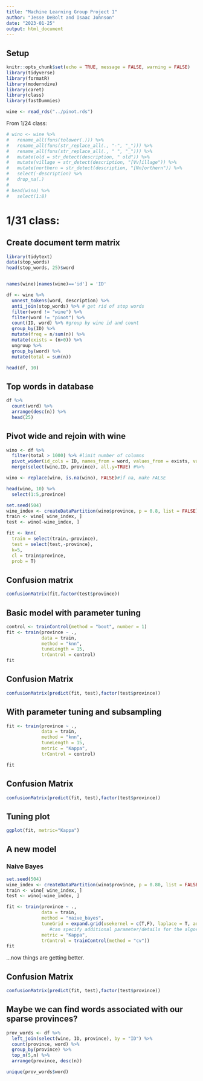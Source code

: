 ---
title: "Machine Learning Group Project 1"
author: "Jesse DeBolt and Isaac Johnson"
date: "2023-01-25"
output: html_document
---

## Setup

```{r setup, message=FALSE, warning=FALSE}
knitr::opts_chunk$set(echo = TRUE, message = FALSE, warning = FALSE)
library(tidyverse)
library(formatR)
library(moderndive)
library(caret)
library(class)
library(fastDummies)

wine <- read_rds("../pinot.rds")

```


From 1/24 class:
```{r}
# wino <- wine %>% 
#   rename_all(funs(tolower(.))) %>% 
#   rename_all(funs(str_replace_all(., "-", "_"))) %>% 
#   rename_all(funs(str_replace_all(., " ", "_"))) %>% 
#   mutate(old = str_detect(description, " old")) %>% 
#   mutate(village = str_detect(description, "[Vv]illage")) %>% 
#   mutate(northern = str_detect(description, "[Nn]orthern")) %>% 
#   select(-description) %>% 
#   drop_na(.)
# 
# head(wino) %>% 
#   select(1:8)
```

# 1/31 class:
## Create document term matrix
```{r}
library(tidytext)
data(stop_words)
head(stop_words, 25)$word


names(wine)[names(wine)=='id'] = 'ID'

df <- wine %>%
  unnest_tokens(word, description) %>% 
  anti_join(stop_words) %>% # get rid of stop words
  filter(word != "wine") %>%
  filter(word != "pinot") %>%
  count(ID, word) %>% #group by wine id and count
  group_by(ID) %>% 
  mutate(freq = n/sum(n)) %>% 
  mutate(exists = (n>0)) %>% 
  ungroup %>% 
  group_by(word) %>% 
  mutate(total = sum(n))

head(df, 10)

```

## Top words in database
```{r}
df %>% 
  count(word) %>%
  arrange(desc(n)) %>% 
  head(25)
```

## Pivot wide and rejoin with wine
```{r}
wino <- df %>% 
  filter(total > 1000) %>% #limit number of columns 
  pivot_wider(id_cols = ID, names_from = word, values_from = exists, values_fill = list(exists=0)) %>% 
  merge(select(wine,ID, province), all.y=TRUE) #%>% 

wino <- replace(wino, is.na(wino), FALSE)#if na, make FALSE

head(wino, 10) %>% 
  select(1:5,province)
```







```{r}
set.seed(504)
wine_index <- createDataPartition(wino$province, p = 0.8, list = FALSE)
train <- wino[ wine_index, ]
test <- wino[-wine_index, ]

fit <- knn(
  train = select(train,-province), 
  test = select(test,-province), 
  k=5, 
  cl = train$province, 
  prob = T)


```


## Confusion matrix

```{r tidy=T, strip.white=T, comment=""}
confusionMatrix(fit,factor(test$province))
```

## Basic model with parameter tuning

```{r}
control <- trainControl(method = "boot", number = 1)
fit <- train(province ~ .,
             data = train, 
             method = "knn",
             tuneLength = 15,
             trControl = control)
fit
```


## Confusion Matrix
```{r}
confusionMatrix(predict(fit, test),factor(test$province))
```


## With parameter tuning and subsampling

```{r}
fit <- train(province ~ .,
             data = train, 
             method = "knn",
             tuneLength = 15,
             metric = "Kappa",
             trControl = control)

fit
```

## Confusion Matrix
```{r}
confusionMatrix(predict(fit, test),factor(test$province))
```

## Tuning plot

```{r}
ggplot(fit, metric="Kappa")

```

## A new model
### Naive Bayes
```{r}
set.seed(504)
wine_index <- createDataPartition(wino$province, p = 0.80, list = FALSE)
train <- wino[ wine_index, ]
test <- wino[-wine_index, ]

fit <- train(province ~ .,
             data = train, 
             method = "naive_bayes",
             tuneGrid = expand.grid(usekernel = c(T,F), laplace = T, adjust = T),
                #can specify additional parameter/details for the algorithum to use
             metric = "Kappa",
             trControl = trainControl(method = "cv"))
fit
```

...now things are getting better.

## Confusion Matrix
```{r}
confusionMatrix(predict(fit, test),factor(test$province))
```
## Maybe we can find words associated with our sparse provinces?

```{r}
prov_words <- df %>% 
  left_join(select(wine, ID, province), by = "ID") %>% 
  count(province, word) %>%
  group_by(province) %>% 
  top_n(5,n) %>% 
  arrange(province, desc(n))

unique(prov_words$word)
```
